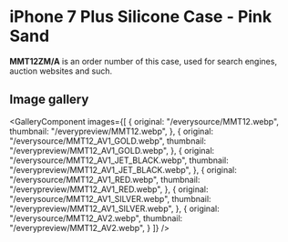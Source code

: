 
# iPhone 7 Plus Silicone Case - Pink Sand

<Callout type='info' emoji='👉🏻'>**MMT12ZM/A** is an order number of this case, used for search engines, auction websites and such.</Callout>

## Image gallery

<GalleryComponent
    images={[
      {
        original: "/everysource/MMT12.webp",
        thumbnail: "/everypreview/MMT12.webp",
      },
      {
        original: "/everysource/MMT12_AV1_GOLD.webp",
        thumbnail: "/everypreview/MMT12_AV1_GOLD.webp",
      },
      {
        original: "/everysource/MMT12_AV1_JET_BLACK.webp",
        thumbnail: "/everypreview/MMT12_AV1_JET_BLACK.webp",
      },
      {
        original: "/everysource/MMT12_AV1_RED.webp",
        thumbnail: "/everypreview/MMT12_AV1_RED.webp",
      },
      {
        original: "/everysource/MMT12_AV1_SILVER.webp",
        thumbnail: "/everypreview/MMT12_AV1_SILVER.webp",
      },
      {
        original: "/everysource/MMT12_AV2.webp",
        thumbnail: "/everypreview/MMT12_AV2.webp",
      }
    ]}
  />
